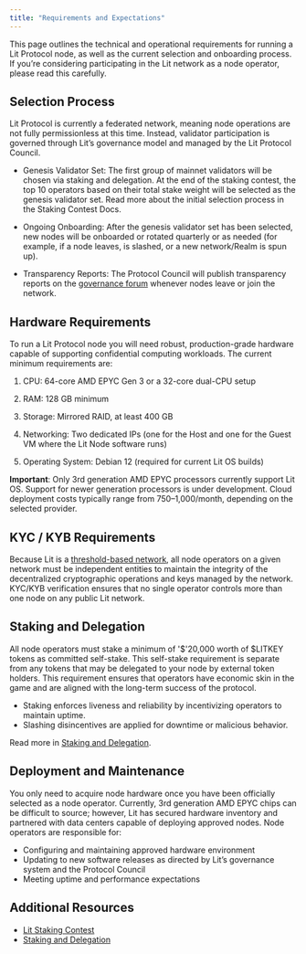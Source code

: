 ```yaml
---
title: "Requirements and Expectations"
---
```


This page outlines the technical and operational requirements for running a Lit Protocol node, as well as the current selection and onboarding process. If you’re considering participating in the Lit network as a node operator, please read this carefully.

## Selection Process

Lit Protocol is currently a federated network, meaning node operations are not fully permissionless at this time. Instead, validator participation is governed through Lit’s governance model and managed by the Lit Protocol Council.

- Genesis Validator Set: The first group of mainnet validators will be chosen via staking and delegation. At the end of the staking contest, the top 10 operators based on their total stake weight will be selected as the genesis validator set. Read more about the initial selection process in the Staking Contest Docs.

- Ongoing Onboarding: After the genesis validator set has been selected, new nodes will be onboarded or rotated quarterly or as needed (for example, if a node leaves, is slashed, or a new network/Realm is spun up).

- Transparency Reports: The Protocol Council will publish transparency reports on the [governance forum](https://litprotocol.discourse.group/categories) whenever nodes leave or join the network.

## Hardware Requirements

To run a Lit Protocol node you will need robust, production-grade hardware capable of supporting confidential computing workloads. The current minimum requirements are:

1. CPU: 64-core AMD EPYC Gen 3 or a 32-core dual-CPU setup

2. RAM: 128 GB minimum

3. Storage: Mirrored RAID, at least 400 GB

4. Networking: Two dedicated IPs (one for the Host and one for the Guest VM where the Lit Node software runs)

5. Operating System: Debian 12 (required for current Lit OS builds)

**Important**: Only 3rd generation AMD EPYC processors currently support Lit OS. Support for newer generation processors is under development. Cloud deployment costs typically range from $750–$1,000/month, depending on the selected provider.

## KYC / KYB Requirements

Because Lit is a [threshold-based network](learning-lit/node-architecture), all node operators on a given network must be independent entities to maintain the integrity of the decentralized cryptographic operations and keys managed by the network. KYC/KYB verification ensures that no single operator controls more than one node on any public Lit network.

## Staking and Delegation

All node operators must stake a minimum of '$'20,000 worth of $LITKEY tokens as committed self-stake. This self-stake requirement is separate from any tokens that may be delegated to your node by external token holders. This requirement ensures that operators have economic skin in the game and are aligned with the long-term success of the protocol.

- Staking enforces liveness and reliability by incentivizing operators to maintain uptime.
- Slashing disincentives are applied for downtime or malicious behavior.

Read more in [Staking and Delegation](/node-ops/staking-and-delegation).

## Deployment and Maintenance

You only need to acquire node hardware once you have been officially selected as a node operator. Currently, 3rd generation AMD EPYC chips can be difficult to source; however, Lit has secured hardware inventory and partnered with data centers capable of deploying approved nodes. Node operators are responsible for:

- Configuring and maintaining approved hardware environment
- Updating to new software releases as directed by Lit’s governance system and the Protocol Council
- Meeting uptime and performance expectations

## Additional Resources

- [Lit Staking Contest](/node-ops/staking-contest/logistics)
- [Staking and Delegation](/node-ops/staking-and-delegation)
